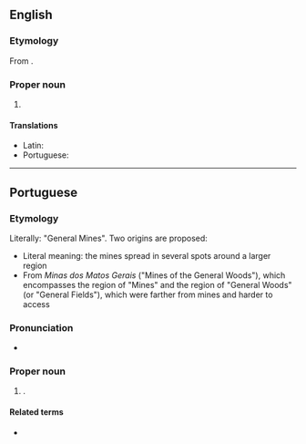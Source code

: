 ==English==
{{wikipedia}}

===Etymology===
From {{bor|en|pt|Minas Gerais}}.

===Proper noun===
{{en-proper noun|head=[[mina|Minas]] [[geral|Gerais]]}}

# {{place|en|state|r/Southeast Region|c/Brazil|capital=Belo Horizonte}}

====Translations====
{{trans-top|state in south-eastern Brazil}}
* Latin: {{t|la|Minarum Generalium}}
* Portuguese: {{t+|pt|Minas Gerais|f|f-p}}
{{trans-mid}}
{{trans-bottom}}

----

==Portuguese==

===Etymology===
Literally: "General Mines". Two origins are proposed:
* Literal meaning: the mines spread in several spots around a larger region
* From ''Minas dos Matos Gerais'' ("Mines of the General Woods"), which encompasses the region of "Mines" and the region of "General Woods" (or "General Fields"), which were farther from mines and harder to access

===Pronunciation===
{{pt-IPA|Mínas.Geráis}}
* {{audio|pt|Pt-br Minas Gerais.ogg|Audio (BR)}}

===Proper noun===
{{pt-proper noun}}
# {{place|pt|state|r/Southeast Region|c/Brazil|capital=Belo Horizonte}}.
#: {{syn|pt|Minas|MG}}

====Related terms====
* {{l|pt|mineiro}} {{gloss|[[demonym]]}}